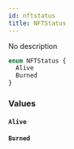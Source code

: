 ```yaml
---
id: nftstatus
title: NFTStatus
---
```



No description

```graphql
enum NFTStatus {
  Alive
  Burned
}
```


### Values

#### `Alive` 




#### `Burned` 






